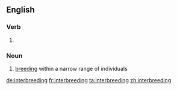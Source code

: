 ==English==

===Verb===
{{head|en|present participle}}

# {{present participle of|interbreed|lang=en}}

===Noun===
{{en-noun|-}}

# [[breeding]] within a narrow range of individuals

[[de:interbreeding]]
[[fr:interbreeding]]
[[ta:interbreeding]]
[[zh:interbreeding]]